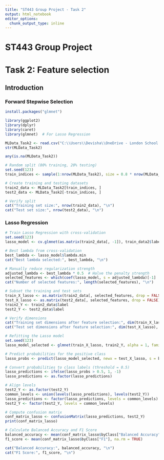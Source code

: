 ```yaml
---
title: "ST443 Group Project - Task 2"
output: html_notebook
editor_options: 
  chunk_output_type: inline
---
```


# ST443 Group Project

# Task 2: Feature selection

## Introduction

### Forward Stepwise Selection

```r
install.packages("glmnet")
```

```r
library(ggplot2)
library(dplyr)
library(caret)
library(glmnet)  # For Lasso Regression
```

```r
MLData_Task2 <- read.csv("C:\\Users\\Devisha\\OneDrive - London School of Economics\\Documents\\Machine Learning\\data2.csv.gz")
str(MLData_Task2)
```

```r
any(is.na(MLData_Task2))
```

```r
# Random split (80% training, 20% testing)
set.seed(123)
train_indices <- sample(1:nrow(MLData_Task2), size = 0.8 * nrow(MLData_Task2))
```

```r
# Create training and testing datasets
train2_data <- MLData_Task2[train_indices, ]
test2_data <- MLData_Task2[-train_indices, ]

# Verify split
cat("Training set size:", nrow(train2_data), "\n")
cat("Test set size:", nrow(test2_data), "\n")
```

### Lasso Regression

```r
# Train Lasso Regression with cross-validation
set.seed(123)
lasso_model <- cv.glmnet(as.matrix(train2_data[, -1]), train_data2$label, alpha = 1, family = "binomial")
```

```r
# Best lambda from cross-validation
best_lambda <- lasso_model$lambda.min
cat("Best lambda selected:", best_lambda, "\n")
```

```r
# Manually reduce regularization strength
adjusted_lambda <- best_lambda * 0.5  # Halve the penalty strength
selected_features <- which(coef(lasso_model, s = adjusted_lambda)[-1] != 0)
cat("Number of selected features:", length(selected_features), "\n")
```

```r
# Subset the training and test sets
train_X_lasso <- as.matrix(train2_data[, selected_features, drop = FALSE])
test_X_lasso <- as.matrix(test2_data[, selected_features, drop = FALSE])
train2_Y <- train2_data$label
test2_Y <- test2_data$label

# Verify dimensions
cat("Training set dimensions after feature selection:", dim(train_X_lasso), "\n")
cat("Test set dimensions after feature selection:", dim(test_X_lasso), "\n")
```

```r
# Refitting the Lasso model
set.seed(123)
lasso_model_selected <- glmnet(train_X_lasso, train2_Y, alpha = 1, family = "binomial")
```

```r
# Predict probabilities for the positive class
lasso_probs <- predict(lasso_model_selected, newx = test_X_lasso, s = best_lambda, type = "response")

```

```r
# Convert probabilities to class labels (threshold = 0.5)
lasso_predictions <- ifelse(lasso_probs > 0.5, 1, -1) 
lasso_predictions <- as.factor(lasso_predictions)
```

```r
# Align levels
test2_Y <- as.factor(test2_Y)
common_levels <- union(levels(lasso_predictions), levels(test2_Y))
lasso_predictions <- factor(lasso_predictions, levels = common_levels)
test2_Y <- factor(test2_Y, levels = common_levels)
```

```r
# Compute confusion matrix
conf_matrix_lasso <- confusionMatrix(lasso_predictions, test2_Y)
print(conf_matrix_lasso)
```

```r
# Calculate Balanced Accuracy and F1 Score
balanced_accuracy <- mean(conf_matrix_lasso$byClass["Balanced Accuracy"], na.rm = TRUE)
f1_score <- mean(conf_matrix_lasso$byClass["F1"], na.rm = TRUE)

cat("Balanced Accuracy:", balanced_accuracy, "\n")
cat("F1 Score:", f1_score, "\n")
```
